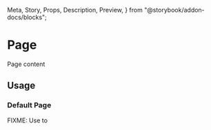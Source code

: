   Meta,
  Story,
  Props,
  Description,
  Preview,
} from "@storybook/addon-docs/blocks";

<Meta title="Components | Structure / Page" component={Page} />

# Page

<Description of={Page} />

<Preview withToolbar>
  <Story name="Example">
    <Page title="New invite">
      <p>Page content</p>
    </Page>
  </Story>
</Preview>

<Props of={Page} />

## Usage

### Default Page

FIXME: Use to
